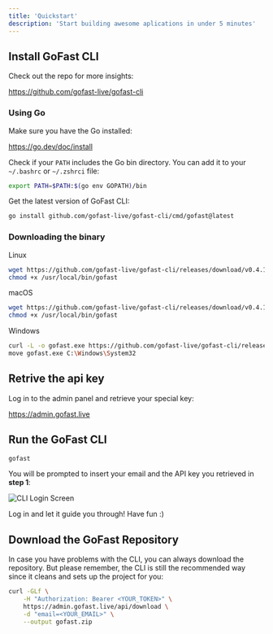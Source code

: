 ```yaml
---
title: 'Quickstart'
description: 'Start building awesome aplications in under 5 minutes'
---
```


## Install GoFast CLI

Check out the repo for more insights:

https://github.com/gofast-live/gofast-cli

### Using Go

Make sure you have the Go installed:

https://go.dev/doc/install

Check if your `PATH` includes the Go bin directory. You can add it to your `~/.bashrc` or `~/.zshrci` file:

```bash
export PATH=$PATH:$(go env GOPATH)/bin
```

Get the latest version of GoFast CLI:

```bash
go install github.com/gofast-live/gofast-cli/cmd/gofast@latest
```

### Downloading the binary

 Linux

```bash
wget https://github.com/gofast-live/gofast-cli/releases/download/v0.4.1/gofast-linux-amd64 -O /usr/local/bin/gofast
chmod +x /usr/local/bin/gofast
```

macOS

```bash
wget https://github.com/gofast-live/gofast-cli/releases/download/v0.4.1/gofast-darwin-amd64 -O /usr/local/bin/gofast
chmod +x /usr/local/bin/gofast
```

Windows

```bash
curl -L -o gofast.exe https://github.com/gofast-live/gofast-cli/releases/download/v0.4.1/gofast-windows-amd64.exe
move gofast.exe C:\Windows\System32
```

## Retrive the api key

Log in to the admin panel and retrieve your special key:

https://admin.gofast.live

## Run the GoFast CLI

```bash
gofast
```

You will be prompted to insert your email and the API key you retrieved in **step 1**:

![CLI Login Screen](/images/login.jpg)

Log in and let it guide you through! Have fun :)

## Download the GoFast Repository

In case you have problems with the CLI, you can always download the repository. But please remember, the CLI is still the recommended way since it cleans and sets up the project for you:

```bash
curl -GLf \
    -H "Authorization: Bearer <YOUR_TOKEN>" \
    https://admin.gofast.live/api/download \
    -d "email=<YOUR_EMAIL>" \
    --output gofast.zip
```

